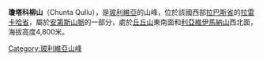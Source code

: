 {{Coord|15|44|24|S|68|35|5|W|display=title}}

'''瓊塔科柳山'''（Chunta Qullu），是[[玻利維亞|玻利維亞]]的山峰，位於該國西部[[拉巴斯省|拉巴斯省]]的[[拉雷卡哈省|拉雷卡哈省]]，屬於[[安第斯山脈|安第斯山脈]]的一部分，處於[[丘丘山|丘丘山]]東南面和[[利亞維伊馬納山|利亞維伊馬納山]]西北面，海拔高度4,800米。

{{Bolivia-geo-stub}}
[[Category:玻利維亞山峰|Category:玻利維亞山峰]]
